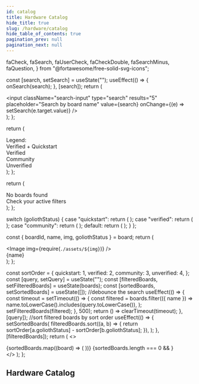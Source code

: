 ```yaml
---
id: catalog
title: Hardware Catalog
hide_title: true
slug: /hardware/catalog
hide_table_of_contents: true
pagination_prev: null
pagination_next: null
---
```


  faCheck,
  faSearch,
  faUserCheck,
  faCheckDouble,
  faSearchMinus,
  faQuestion,
} from "@fortawesome/free-solid-svg-icons";

  const [search, setSearch] = useState("");
  useEffect(() => {
    onSearch(search);
  }, [search]);
  return (
    <div className="search-input-group">
      <span className="search-icon">
        <FontAwesomeIcon icon={faSearch} />
      </span>
      <input
        className="search-input"
        type="search"
        results="5"
        placeholder="Search by board name"
        value={search}
        onChange={(e) => setSearch(e.target.value)}
      />
    </div>
  );
};

  return (
    <div className="legend">
      <div className="legend-title">Legend:</div>
      <div className="legend-item">
        <FontAwesomeIcon
          icon={faCheckDouble}
          className="board-status-badge gradient"
        />
        <span>Verified + Quickstart</span>
      </div>
      <div className="legend-item">
        <FontAwesomeIcon icon={faCheck} className="board-status-badge green" />
        <span>Verified</span>
      </div>
      <div className="legend-item">
        <FontAwesomeIcon
          icon={faUserCheck}
          className="board-status-badge blue"
        />
        <span>Community</span>
      </div>
      <div className="legend-item">
        <FontAwesomeIcon icon={faQuestion} className="board-status-badge" />
        <span>Unverified</span>
      </div>
    </div>
  );
};

  return (
    <div className="empty">
      <span className="empty-icon">
        <FontAwesomeIcon icon={faSearchMinus} />
      </span>
      <div className="empty-text">No boards found</div>
      <div className="empty-detail">Check your active filters</div>
    </div>
  );
};

  switch (goliothStatus) {
    case "quickstart":
      return (
        <FontAwesomeIcon
          icon={faCheckDouble}
          className="board-status-badge gradient"
        />
      );
    case "verified":
      return (
        <FontAwesomeIcon icon={faCheck} className="board-status-badge green" />
      );
    case "community":
      return (
        <FontAwesomeIcon
          icon={faUserCheck}
          className="board-status-badge blue"
        />
      );
    default:
      return (
        <FontAwesomeIcon icon={faQuestion} className="board-status-badge" />
      );
  }
};

  const { boardId, name, img, goliothStatus } = board;
  return (
    <div className="board-card">
      <div className="board-card-image">
        <div className="board-card-badge-container">
          <BoardStatusBadge
            goliothStatus={goliothStatus}
            title={goliothStatus}
          />
        </div>
        <Image img={require(`./assets/${img}`)} />
      </div>
      <div className="board-card-footer" title={name}>
        {name}
      </div>
    </div>
  );
};

  const sortOrder = {
    quickstart: 1,
    verified: 2,
    community: 3,
    unverified: 4,
  };
  const [query, setQuery] = useState("");
  const [filteredBoards, setFilteredBoards] = useState(boards);
  const [sortedBoards, setSortedBoards] = useState([]);
  //debounce the search
  useEffect(() => {
    const timeout = setTimeout(() => {
      const filtered = boards.filter(({ name }) =>
        name.toLowerCase().includes(query.toLowerCase()),
      );
      setFilteredBoards(filtered);
    }, 500);
    return () => clearTimeout(timeout);
  }, [query]);
  //sort filtered boards by sort order
  useEffect(() => {
    setSortedBoards(
      filteredBoards.sort((a, b) => {
        return sortOrder[a.goliothStatus] - sortOrder[b.goliothStatus];
      }),
    );
  }, [filteredBoards]);
  return (
    <>
      <Legend />
      <SearchInput boards={boards} onSearch={setQuery} />
      <div className="board-list">
        {sortedBoards.map((board) => (
          <Board key={board.boardId} board={board} />
        ))}
        {sortedBoards.length === 0 && <Empty />}
      </div>
    </>
  );
};

## Hardware Catalog

<BoardList boards={boards} />
